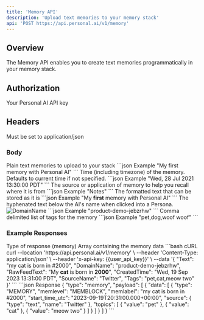 ```yaml
---
title: 'Memory API'
description: 'Upload text memories to your memory stack'
api: 'POST https://api.personal.ai/v1/memory'
---
```


## Overview

The Memory API enables you to create text memories programmatically in your memory stack.

## Authorization
<ParamField header="x-api-key" type="string" required>
  Your Personal AI API key
</ParamField>


## Headers

<ParamField header="Content-Type" type="string" required>
  Must be set to application/json
</ParamField>

### Body

<ParamField body="Text" type="string" required>
  Plain text memories to upload to your stack
  ```json Example
  "My first memory with Personal AI"
  ```
</ParamField>

<ParamField body="CreatedTime" type="string">
  Time (including timezone) of the memory. Defaults to current time if not specified.
  ```json Example
  "Wed, 28 Jul 2021 13:30:00 PDT"
  ```
</ParamField>

<ParamField body="SourceName" type="string" required>
  The source or application of memory to help you recall where it is from
  ```json Example
  "Notes"
  ```
</ParamField>

<ParamField body="RawFeedText" type="string" optional>
  The formatted text that can be stored as it is
  ```json Example
  "My <b>first</b> memory with Personal AI"
  ```
</ParamField>

<ParamField body="DomainName" type="string" required>
  The hyphenated text below the AI's name when clicked into a Persona.
<img alt="DomainName" classname="block dark:hidden" src="/images/domainname.png" />
  ```json Example
  "product-demo-jebzrhw"
  ```
</ParamField>

<ParamField body="Tags" type="string" optional>
  Comma delimited list of tags for the memory
  ```json Example
  "pet,dog,woof woof"
  ```
</ParamField>

### Example Responses

<ResponseField name="type" type="string">
  Type of response (memory)
</ResponseField>

<ResponseField name="payload" type="array">
  Array containing the memory data
</ResponseField>

<RequestExample>
```bash cURL
curl --location 'https://api.personal.ai/v1/memory' \
--header 'Content-Type: application/json' \
--header 'x-api-key: {{user_api_key}}' \
--data '{
    "Text": "my cat is born in #2000",
    "DomainName": "product-demo-jebzrhw",
    "RawFeedText": "My <b>cat</b> is born in <b>2000</b>",
    "CreatedTime": "Wed, 19 Sep 2023 13:31:00 PDT",
    "SourceName": "Twitter",
    "Tags": "pet,cat,meow two"
}'
```
</RequestExample>

<ResponseExample>
```json Response
{
    "type": "memory",
    "payload": [
        {
            "data": [
                {
                    "type": "MEMORY",
                    "memlevel": "MEMBLOCK",
                    "memlabel": "my cat is born in #2000",
                    "start_time_utc": "2023-09-19T20:31:00.000+00:00",
                    "source": {
                        "type": "text",
                        "name": "Twitter"
                    },
                    "topics": [
                        {
                            "value": "pet"
                        },
                        {
                            "value": "cat"
                        },
                        {
                            "value": "meow two"
                        }
                    ]
                }
            ]
        }
    ]
}
```
</ResponseExample>
